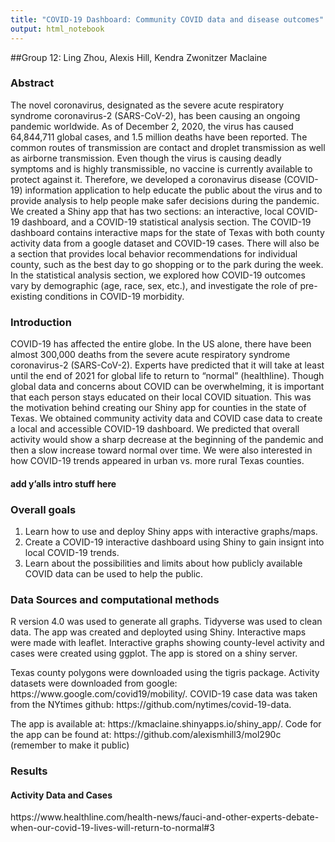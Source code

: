 ```yaml
---
title: "COVID-19 Dashboard: Community COVID data and disease outcomes"
output: html_notebook
---
```

##Group 12: Ling Zhou, Alexis Hill, Kendra Zwonitzer Maclaine

### Abstract

The novel coronavirus, designated as the severe acute respiratory syndrome coronavirus-2 (SARS-CoV-2), has been causing an ongoing pandemic worldwide. As of December 2, 2020, the virus has caused 64,844,711 global cases, and 1.5 million deaths have been reported. The common routes of transmission are contact and droplet transmission as well as airborne transmission. Even though the virus is causing deadly symptoms and is highly transmissible, no vaccine is currently available to protect against it. Therefore, we developed a coronavirus disease (COVID-19) information application to help educate the public about the virus and to provide analysis to help people make safer decisions during the pandemic. We created a Shiny app that has two sections: an interactive, local COVID-19 dashboard, and a COVID-19 statistical analysis section. The COVID-19 dashboard contains interactive maps for the state of Texas with both county activity data from a google dataset and COVID-19 cases. There will also be a section that provides local behavior recommendations for individual county, such as the best day to go shopping or to the park during the week. In the statistical analysis section, we explored how COVID-19 outcomes vary by demographic (age, race, sex, etc.), and investigate the role of pre-existing conditions in COVID-19 morbidity.

### Introduction

COVID-19 has affected the entire globe. In the US alone, there have been almost 300,000 deaths from the severe acute respiratory syndrome coronavirus-2 (SARS-CoV-2). Experts have predicted that it will take at least until the end of 2021 for global life to return to "normal" (healthline). Though global data and concerns about COVID can be overwhelming, it is important that each person stays educated on their local COVID situation. This was the motivation behind creating our Shiny app for counties in the state of Texas. We obtained community activity data and COVID case data to create a local and accessible COVID-19 dashboard. We predicted that overall activity would show a sharp decrease at the beginning of the pandemic and then a slow increase toward normal over time. We were also interested in how COVID-19 trends appeared in urban vs. more rural Texas counties.

#### add y'alls intro stuff here


### Overall goals

1. Learn how to use and deploy Shiny apps with interactive graphs/maps.
2. Create a COVID-19 interactive dashboard using Shiny to gain insignt into local COVID-19 trends.
3. Learn about the possibilities and limits about how publicly available COVID data can be used to help the public.


### Data Sources and computational methods

R version 4.0 was used to generate all graphs. Tidyverse was used to clean data. The app was created and deployted using Shiny. Interactive maps were made with leaflet. Interactive graphs showing county-level activity and cases were created using ggplot. The app is stored on a shiny server.

Texas county polygons were downloaded using the tigris package. Activity datasets were downloaded from google: https://www.google.com/covid19/mobility/. COVID-19 case data was taken from the NYtimes github: https://github.com/nytimes/covid-19-data. 

The app is available at: https://kmaclaine.shinyapps.io/shiny_app/. Code for the app can be found at: https://github.com/alexismhill3/mol290c (remember to make it public)


### Results

#### Activity Data and Cases








https://www.healthline.com/health-news/fauci-and-other-experts-debate-when-our-covid-19-lives-will-return-to-normal#3

